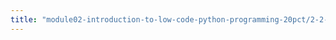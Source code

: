 ```yaml
---
title: "module02-introduction-to-low-code-python-programming-20pct/2-2-1-video-lecture.qmd"
---
```


